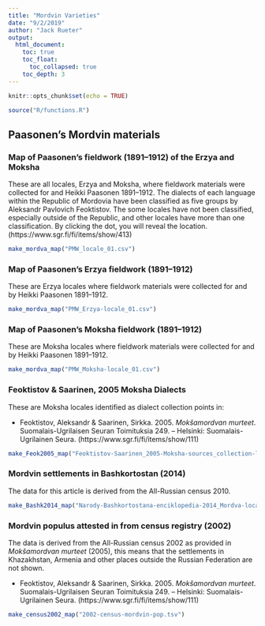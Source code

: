 ```yaml
---
title: "Mordvin Varieties"
date: "9/2/2019"
author: "Jack Rueter"
output: 
  html_document:
    toc: true
    toc_float:
      toc_collapsed: true
    toc_depth: 3
---
```


```r
knitr::opts_chunk$set(echo = TRUE)
```

```r
source("R/functions.R")
```

## Paasonen's Mordvin materials

### Map of Paasonen's fieldwork (1891–1912) of the Erzya and Moksha

These are all locales, Erzya and Moksha, where fieldwork materials
were collected for and Heikki Paasonen 1891–1912. 
The dialects of each language within the Republic of Mordovia 
have been classified as five groups by Aleksandr Pavlovich Feoktistov. 
The some locales have not been classified, especially outside of the
Republic, and other locales have more than one classification.
By clicking the dot, you will reveal the location. (https://www.sgr.fi/fi/items/show/413)


```r
make_mordva_map("PMW_locale_01.csv")
```

### Map of Paasonen's Erzya fieldwork (1891–1912)

These are Erzya locales where fieldwork materials
were collected for and by Heikki Paasonen 1891–1912.


```r
make_mordva_map("PMW_Erzya-locale_01.csv")
```


### Map of Paasonen's Moksha fieldwork (1891–1912)

These are Moksha locales where fieldwork materials
were collected for and by Heikki Paasonen 1891–1912.


```r
make_mordva_map("PMW_Moksha-locale_01.csv")
```

### Feoktistov & Saarinen, 2005 Moksha Dialects

These are Moksha locales identified as dialect collection points in:

* Feoktistov, Aleksandr & Saarinen, Sirkka. 2005. _Mokšamordvan murteet_. Suomalais-Ugrilaisen Seuran Toimituksia 249.  – Helsinki: Suomalais-Ugrilainen Seura. (https://www.sgr.fi/fi/items/show/111)

```r
make_Feok2005_map("Feoktistov-Saarinen_2005-Moksha-sources_collection-locales.tsv")
```

### Mordvin settlements in Bashkortostan (2014)

The data for this article is derived from the All-Russian census 2010.

```r
make_Bashk2014_map("Narody-Bashkortostana-enciklopedia-2014_Mordva-locales.tsv")
```

### Mordvin populus attested in from census registry (2002)

The data is derived from the All-Russian census 2002 as provided in *Mokšamordvan murteet* (2005), this means that the settlements in Khazakhstan, Armenia and other places outside the Russian Federation are not shown.

* Feoktistov, Aleksandr & Saarinen, Sirkka. 2005. _Mokšamordvan murteet_. Suomalais-Ugrilaisen Seuran Toimituksia 249.  – Helsinki: Suomalais-Ugrilainen Seura. (https://www.sgr.fi/fi/items/show/111)

```r
make_census2002_map("2002-census-mordvin-pop.tsv")
```

